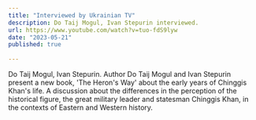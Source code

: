 ```yaml
---
title: "Interviewed by Ukrainian TV"
description: Do Taij Mogul, Ivan Stepurin interviewed. 
url: https://www.youtube.com/watch?v=tuo-fdS9lyw
date: "2023-05-21"
published: true
  
---
```


Do Taij Mogul, Ivan Stepurin. Author Do Taij Mogul and Ivan Stepurin present a new book, 'The Heron's Way' about the early years of Chinggis Khan's life. A discussion about the differences in the perception of the historical figure, the great military leader and statesman Chinggis Khan, in the contexts of Eastern and Western history.